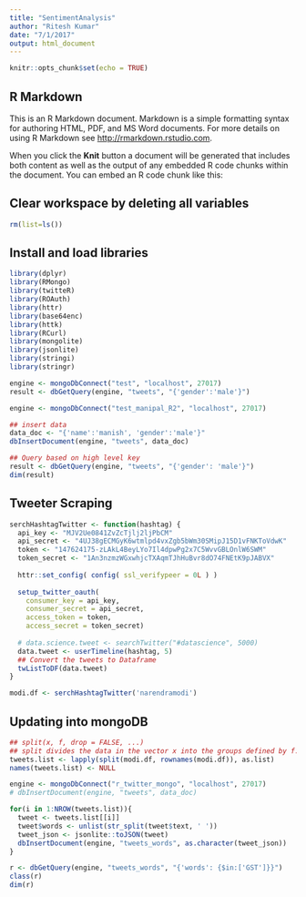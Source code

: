 ```yaml
---
title: "SentimentAnalysis"
author: "Ritesh Kumar"
date: "7/1/2017"
output: html_document
---
```


```r
knitr::opts_chunk$set(echo = TRUE)
```

## R Markdown

This is an R Markdown document. Markdown is a simple formatting syntax for authoring HTML, PDF, and MS Word documents. For more details on using R Markdown see <http://rmarkdown.rstudio.com>.

When you click the **Knit** button a document will be generated that includes both content as well as the output of any embedded R code chunks within the document. You can embed an R code chunk like this:

## Clear workspace by deleting all variables
```r
rm(list=ls())
```
## Install and load libraries
```r
library(dplyr)
library(RMongo)
library(twitteR)
library(ROAuth)
library(httr)
library(base64enc)
library(httk)
library(RCurl)
library(mongolite)
library(jsonlite)
library(stringi)
library(stringr)
```

```r
engine <- mongoDbConnect("test", "localhost", 27017) 
result <- dbGetQuery(engine, "tweets", "{'gender':'male'}")

engine <- mongoDbConnect("test_manipal_R2", "localhost", 27017)

## insert data
data_doc <- "{'name':'manish', 'gender':'male'}"
dbInsertDocument(engine, "tweets", data_doc)

## Query based on high level key
result <- dbGetQuery(engine, "tweets", "{'gender': 'male'}")
dim(result)
```
## Tweeter Scraping
```r
serchHashtagTwitter <- function(hashtag) {
  api_key <- "MJV2Ue0841ZvZcTjlj2ljPbCM"
  api_secret <- "4UJ38gECMGyK6wtmlpd4vxZgb5bWm30SMipJ15D1vFNKToVdwK"
  token <- "147624175-zLAkL4BeyLYo7Il4dpwPg2x7C5WvvGBLOnlW6SWM"
  token_secret <- "1An3nzmzWGxwhjcTXAqmTJhHuBvr8dO74FNEtK9pJABVX"
  
  httr::set_config( config( ssl_verifypeer = 0L ) )
  
  setup_twitter_oauth(
    consumer_key = api_key,
    consumer_secret = api_secret,
    access_token = token,
    access_secret = token_secret)
  
  # data.science.tweet <- searchTwitter("#datascience", 5000)
  data.tweet <- userTimeline(hashtag, 5)
  ## Convert the tweets to Dataframe
  twListToDF(data.tweet)
}

modi.df <- serchHashtagTwitter('narendramodi')
```
## Updating into mongoDB
```r
## split(x, f, drop = FALSE, ...)
## split divides the data in the vector x into the groups defined by f.
tweets.list <- lapply(split(modi.df, rownames(modi.df)), as.list)
names(tweets.list) <- NULL

engine <- mongoDbConnect("r_twitter_mongo", "localhost", 27017)
# dbInsertDocument(engine, "tweets", data_doc)

for(i in 1:NROW(tweets.list)){
  tweet <- tweets.list[[i]]
  tweet$words <- unlist(str_split(tweet$text, ' '))
  tweet_json <- jsonlite::toJSON(tweet)
  dbInsertDocument(engine, "tweets_words", as.character(tweet_json))
}

r <- dbGetQuery(engine, "tweets_words", "{'words': {$in:['GST']}}")
class(r)
dim(r)
```

